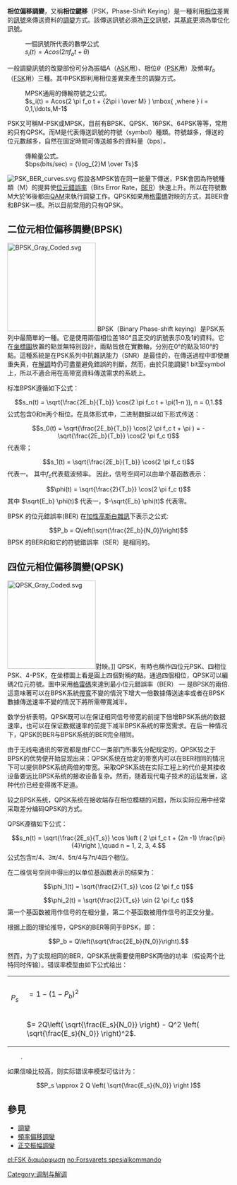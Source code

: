 {{Unreferenced|time=2020-12-02T12:00:50+00:00}}
{{模板:Modulation techniques}}
{{noteTA
|G1=Communication
}}
'''相位偏移調變'''，又稱'''相位鍵移'''（PSK，Phase-Shift Keying）是一種利用[[相位|相位]]差異的[[訊號|訊號]]來傳送資料的[[調變|調變]]方式。該傳送訊號必須為[[正交|正交]]訊號，其[[基底|基底]]更須為單位化訊號。

:一個訊號所代表的數學公式
:<math>
       s_i(t) 
       =  Acos(2 \pi f_o t + \theta )
</math>
一般調變訊號的改變部份可分為振幅A（[[ASK|ASK]]用）、相位<math>\theta </math>（[[PSK|PSK]]用）及頻率<math>f_o </math>（[[FSK|FSK]]用）三種。其中PSK即利用相位差異來產生的調變方式。
:MPSK通用的傳輸符號之公式。
:<math>
       s_i(t) 
       =  Acos(2 \pi f_o t + {2\pi i \over M} )
       \mbox{  ,where } i = 0,1,\ldots,M-1
</math>

PSK又可稱M-PSK或MPSK，目前有BPSK、QPSK、16PSK、64PSK等等，常用的只有QPSK。而M是代表傳送訊號的符號（symbol）種類。符號越多，傳送的位元數越多，自然在固定時間可傳送越多的資料量（bps）。
:傳輸量公式。
:<math>
       bps(bits/sec) 
       =  {\log_{2}M \over Ts}
</math>
[[File:PSK_BER_curves.svg|thumb]]
假設各MPSK皆在同一能量下傳送，PSK會因為符號種類（M）的提昇使[[位元錯誤率|位元錯誤率]]（Bits Error Rate，[[BER|BER]]）快速上升。所以在符號數M大於16後都由[[QAM|QAM]]來執行調變工作。QPSK如果用[[格雷碼|格雷碼]]對映的方式，其BER會和BPSK一樣。所以目前常用的只有QPSK。

==二位元相位偏移調變(BPSK)==
[[File:BPSK_Gray_Coded.svg|200px]]
BPSK（Binary Phase-shift keying）是PSK系列中最簡單的一種。它是使用兩個相位差180°且正交的訊號表示0及1的資料。它在[[坐標圖|坐標圖]]放置的點並無特別設計，兩點皆放在實數軸，分別在0°的點及180°的點。這種系統是在PSK系列中抗雜訊能力（SNR）是最佳的，在傳送過程中即使嚴重失真，在[[解調|解調]]時仍可盡量避免錯誤的判斷。然而，由於只能調變1 bit至symbol上，所以不適合用在高带宽資料傳送需求的系統上。

标准BPSK遵循如下公式：
:<math>s_n(t) =   \sqrt{\frac{2E_b}{T_b}} \cos(2 \pi f_c t + \pi(1-n )), n = 0,1. </math>
公式包含0和π两个相位。在具体形式中，二进制数据以如下形式传送：
:<math>s_0(t) =   \sqrt{\frac{2E_b}{T_b}} \cos(2 \pi f_c t + \pi )
              = - \sqrt{\frac{2E_b}{T_b}} \cos(2 \pi f_c t)</math> 代表零；
:<math>s_1(t) = \sqrt{\frac{2E_b}{T_b}} \cos(2 \pi f_c t) </math> 代表一。
其中''f''<sub>''c''</sub>代表载波频率。
因此，信号空间可以由单个基函数表示：
:<math>\phi(t) = \sqrt{\frac{2}{T_b}} \cos(2 \pi f_c t) </math>
其中 <math>\sqrt{E_b} \phi(t)</math> 代表一，<math>-\sqrt{E_b} \phi(t)</math> 代表零。


BPSK 的位元錯誤率(BER) 在[[加性高斯白雜訊|加性高斯白雜訊]]下表示之公式:
:<math>P_b = Q\left(\sqrt{\frac{2E_b}{N_0}}\right)</math>
BPSK 的BER和和它的符號錯誤率（SER）是相同的。

==四位元相位偏移調變(QPSK)==
[[File:QPSK_Gray_Coded.svg|200px]]對映。]]
QPSK，有時也稱作四位元PSK、四相位PSK、4-PSK，在坐標圖上看是圓上四個對稱的點。通過四個相位，QPSK可以編碼2位元符號。圖中采用[[格雷碼|格雷碼]]來達到最小位元錯誤率（BER） — 是BPSK的兩倍. 這意味著可以在BPSK系統[[帶寬|帶寬]]不變的情況下增大一倍數據傳送速率或者在BPSK數據傳送速率不變的情況下將所需帶寬減半。

数学分析表明，QPSK既可以在保证相同信号带宽的前提下倍增BPSK系统的数据速率，也可以在保证数据速率的前提下减半BPSK系统的带宽需求。在后一种情况下，QPSK的BER与BPSK系统的BER完全相同。

由于无线电通讯的带宽都是由FCC一类部门所事先分配规定的，QPSK较之于BPSK的优势便开始显现出来：QPSK系统在给定的带宽内可以在BER相同的情况下可以提供BPSK系统两倍的带宽。采取QPSK系统在实际工程上的代价是其接收设备要远比BPSK系统的接收设备复杂。然而，随着现代电子技术的迅猛发展，这种代价已经变得微不足道。

较之BPSK系统，QPSK系统在接收端存在相位模糊的问题，所以实际应用中经常采取差分编码QPSK的方式。

QPSK遵循如下公式：
:<math>s_n(t) = \sqrt{\frac{2E_s}{T_s}} \cos \left ( 2 \pi f_c t + (2n -1) \frac{\pi}{4}\right ),\quad n = 1, 2, 3, 4. </math>
公式包含π/4、3π/4、5π/4与7π/4四个相位。

在二维信号空间中得出的以单位基函数表示的结果为：
:<math>\phi_1(t) = \sqrt{\frac{2}{T_s}} \cos (2 \pi f_c t) </math>
:<math>\phi_2(t) = \sqrt{\frac{2}{T_s}} \sin (2 \pi f_c t) </math>
第一个基函数被用作信号的在相分量，第二个基函数被用作信号的正交分量。

根据上面的理论推导，QPSK的BER等同于BPSK，即：
:<math>P_b = Q\left(\sqrt{\frac{2E_b}{N_0}}\right).</math>

然而，为了实现相同的BER，QPSK系统需要使用BPSK两倍的功率（假设两个比特同时传输）。错误率模型由如下公式给出：
{|
|<math>\,\!P_s</math>
|<math>= 1 - \left( 1 - P_b \right)^2</math>
|-
|
|<math>= 2Q\left( \sqrt{\frac{E_s}{N_0}} \right) - Q^2 \left( \sqrt{\frac{E_s}{N_0}} \right)^2</math>.
|}	 
	 .
如果信噪比较高，则实际错误率模型可估计为：
:<math>P_s \approx 2 Q \left( \sqrt{\frac{E_s}{N_0}} \right )</math>

==參見==
* [[調變|調變]] 
* [[頻率偏移調變|頻率偏移調變]]
* [[正交振幅調變|正交振幅調變]]

[[Category:调制与解调|Category:调制与解调]]

[[el:FSK_διαμόρφωση|el:FSK διαμόρφωση]]
[[no:Forsvarets_spesialkommando|no:Forsvarets spesialkommando]]